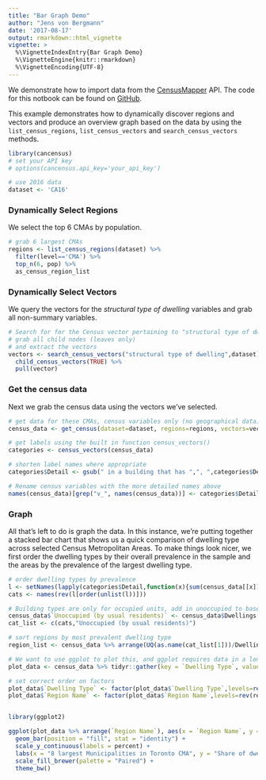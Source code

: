 ```yaml
---
title: "Bar Graph Demo"
author: "Jens von Bergmann"
date: '2017-08-17'
output: rmarkdown::html_vignette
vignette: >
  %\VignetteIndexEntry{Bar Graph Demo}
  %\VignetteEngine{knitr::rmarkdown}
  %\VignetteEncoding{UTF-8}
---
```


We demonstrate how to import data from the [CensusMapper](https://CensusMapper.ca) API. The code for this notbook can be found on [GitHub](https://github.com/mountainMath/cancensus).

This example demonstrates how to dynamically discover regions and vectors and produce an overview graph based on the data by using the `list_census_regions`, `list_census_vectors` and `search_census_vectors` methods.

```r
library(cancensus)
# set your API key
# options(cancensus.api_key='your_api_key')

# use 2016 data
dataset <- 'CA16'
```

### Dynamically Select Regions

We select the top 6 CMAs by population.
```r
# grab 6 largest CMAs
regions <- list_census_regions(dataset) %>% 
  filter(level=='CMA') %>% 
  top_n(6, pop) %>%
  as_census_region_list
```

### Dynamically Select Vectors

We query the vectors for the *structural type of dwelling* variables and grab all non-summary variables.
```r
# Search for for the Census vector pertaining to "structural type of dwelling",
# grab all child nodes (leaves only)
# and extract the vectors
vectors <- search_census_vectors("structural type of dwelling",dataset) %>%
  child_census_vectors(TRUE) %>% 
  pull(vector)
```


### Get the census data

Next we grab the census data using the vectors we've selected. 

```r
# get data for these CMAs, census variables only (no geographical data)
census_data <- get_census(dataset=dataset, regions=regions, vectors=vectors, level='Regions',geo_format=NA,labels='short')

# get labels using the built in function census_vectors()
categories <- census_vectors(census_data)

# shorten label names where appropriate
categories$Detail <- gsub(" in a building that has ",", ",categories$Detail)

# Rename census variables with the more detailed names above
names(census_data)[grep("v_", names(census_data))] <- categories$Detail
```


### Graph

All that's left to do is graph the data. In this instance, we're putting together a stacked bar chart that shows us a quick comparison of dwelling type across selected Census Metropolitan Areas. To make things look nicer, we first order the dwelling types by their overall prevalence in the sample and the areas by the prevalence of the largest dwelling type.

```r
# order dwelling types by prevalence
l <- setNames(lapply(categories$Detail,function(x){sum(census_data[[x]]/census_data$Dwellings)}),categories$Detail)
cats <- names(rev(l[order(unlist(l))]))

# Building types are only for occupied units, add in unoccupied to base out of all dwellings
census_data$`Unoccupied (by usual residents)` <- census_data$Dwellings-census_data$Households
cat_list <- c(cats,"Unoccupied (by usual residents)")

# sort regions by most prevalent dwelling type
region_list <- census_data %>% arrange(UQ(as.name(cat_list[1]))/Dwellings) %>% pull("Region Name")
```


```r

# We want to use ggplot to plot this, and ggplot requires data in a long format. Reshape and gather data using tidyr::gather
plot_data <- census_data %>% tidyr::gather(key = `Dwelling Type`, value = Count, cat_list)

# set correct order on factors 
plot_data$`Dwelling Type` <- factor(plot_data$`Dwelling Type`,levels=rev(cat_list), ordered = TRUE) 
plot_data$`Region Name` <- factor(plot_data$`Region Name`,levels=rev(region_list), ordered=TRUE)


library(ggplot2)

ggplot(plot_data %>% arrange(`Region Name`), aes(x = `Region Name`, y = Count, group = `Dwelling Type`, fill = `Dwelling Type`)) +
  geom_bar(position = "fill", stat = "identity") +
  scale_y_continuous(labels = percent) + 
  labs(x = "8 largest Municipalities in Toronto CMA", y = "Share of dwelling units (%)", title="Dwellings by Structural Type of Dwelling",caption="Canada Census 2016 via cancensus & censusmapper.ca") +
  scale_fill_brewer(palette = "Paired") +
  theme_bw()
```
